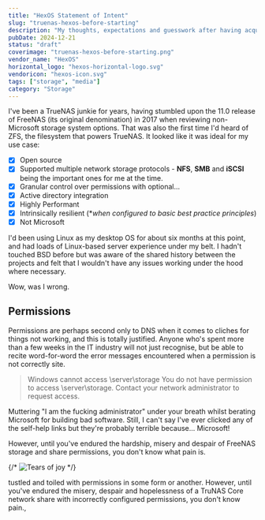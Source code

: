 ```yaml
---
title: "HexOS Statement of Intent"
slug: "truenas-hexos-before-starting"
description: "My thoughts, expectations and guesswork after having acquired an early access HexOS licence but before trying it out"
pubDate: 2024-12-21
status: "draft"
coverimage: "truenas-hexos-before-starting.png"
vendor_name: "HexOS"
horizontal_logo: "hexos-horizontal-logo.svg"
vendoricon: "hexos-icon.svg"
tags: ["storage", "media"]
category: "Storage"
---
```


I've been a TrueNAS junkie for years, having stumbled upon the 11.0 release of FreeNAS (its original denomination) in 2017 when reviewing non-Microsoft storage system options. That was also the first time I'd heard of ZFS, the filesystem that powers TrueNAS. It looked like it was ideal for my use case:

- [x] Open source
- [x] Supported multiple network storage protocols - **NFS**, **SMB** and **iSCSI** being the important ones for me at the time.
- [x] Granular control over permissions with optional...
- [x] Active directory integration
- [x] Highly Performant
- [x] Intrinsically resilient (*_when configured to basic best practice principles_)
- [x] Not Microsoft

I'd been using Linux as my desktop OS for about six months at this point, and had loads of Linux-based server experience under my belt. I hadn't touched BSD before but was aware of the shared history between the projects and felt that I wouldn't have any issues working under the hood where necessary.

Wow, was I wrong.

## Permissions

Permissions are perhaps second only to DNS when it comes to cliches for things not working, and this is totally justified. Anyone who's spent more than a few weeks in the IT industry will not just recognise, but be able to recite word-for-word the error messages encountered when a permission is not correctly site.

> Windows cannot access \\server\storage
> You do not have permission to access \\server\storage. Contact your network administrator to request access.

Muttering "I am the fucking administrator" under your breath whilst berating Microsoft for building bad software. Still, I can't say I've ever clicked any of the self-help links but they're probably terrible because... Microsoft!

However, until you've endured the hardship, misery and despair of FreeNAS storage and share permissions, you don't know what pain is.

{/* <Image src={freenasTearsOfJoy} alt="Tears of joy" /> */}

tustled and toiled with permissions in some form or another. However, until you've endured the misery, despair and hopelessness of a TruNAS Core network share with incorrectly configured permissions, you don't know pain.,